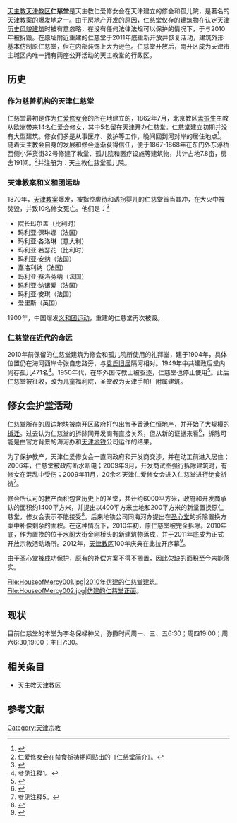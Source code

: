 [[天主教天津教区|天主教天津教区]]'''仁慈堂'''是天主教仁爱修女会在天津建立的修会和孤儿院，是著名的[[天津教案|天津教案]]的爆发地之一。由于[[房地产开发|房地产开发]]的原因，仁慈堂仅存的建筑物在认定[[天津历史风貌建筑|天津历史风貌建筑]]时被有意忽略，在没有任何法律法规可以保护的情况下，于与2010年被拆毁。在原址附近重建的仁慈堂于2011年底重新开放并恢复活动，建筑外形基本仿制原仁慈堂，但在内部装饰上大为逊色。仁慈堂开放后，南开区成为天津市主城区内唯一拥有两座公开活动的天主教堂的行政区。

==历史==
===作为慈善机构的天津仁慈堂===
仁慈堂最初是作为[[仁爱修女会|仁爱修女会]]的所在地建立的，1862年7月，北京教区[[孟振生|孟振生]]主教从欧洲带来14名仁爱会修女，其中5名留在天津开办仁慈堂。仁慈堂建立初期并没有大型建筑。修女们多是从事医疗、救护等工作，晚间回到河对岸的居住地点<ref>{{cite web|url=http://www.church.tj.cn/?action-viewnews-itemid-10775|title=仁慈堂|publisher=天主教天津教区|date=2011年7月15日|accessdate=2011年8月14日}}{{Dead link|date=2018年8月 |bot=InternetArchiveBot |fix-attempted=yes }}</ref>。随着天主教会自身的发展和修会逐渐获得信任，便于1867-1868年在东门外东浮桥西侧小洋货街32号修建了教堂、孤儿院和医疗设施等建筑物，共计占地7.8亩，房舍191间。<ref>仁爱修女会在禁食祈祷期间贴出的《仁慈堂简介》。</ref>并注册为：天主教仁慈堂孤儿院。

===天津教案和义和团运动===
{{main|天津教案}}
1870年，[[天津教案|天津教案]]爆发，被指控虐待和诱拐婴儿的仁慈堂首当其冲，在大火中被焚毁，并致10名修女死亡。他们是：<ref>{{cite web|url=http://www.church.tj.cn/?action-viewnews-itemid-367|title=纪念洋货街仁慈堂十位致命圣人|publisher=天主教天津教区|date=2008-06-21|accessdate=2011年8月14日|archive-date=2022-03-31|archive-url=https://web.archive.org/web/20220331115425/http://www.church.tj.cn/?action-viewnews-itemid-367}}</ref>
*院长玛尔盖（比利时）
*玛利亚·保琳娜（法国）
*玛利亚·各洛琳（意大利）
*玛利亚·若瑟花（比利时）
*玛利亚·安纳（法国）
*嘉洛利纳（法国）
*玛利亚·赛洛芬纳（法国）
*玛利亚·纳诸爱（法国）
*玛利亚·安琪（法国）
*爱里斯（英国）
1900年，中国爆发[[义和团运动|义和团运动]]，重建的仁慈堂再次被毁。

===仁慈堂在近代的命运===
2010年前保留的仁慈堂建筑为修会和孤儿院所使用的礼拜堂，建于1904年，具体位置仍在海河西岸今张自忠路旁，与[[袁氏旧居|袁氏旧居]]隔河相对。1949年中共建政后堂内尚存孤儿471名<ref>参见注释1。</ref>。1950年代，在华外国传教士被驱逐，仁慈堂也停止使用<ref>{{cite web|url=http://www.church.tj.cn/?action-viewnews-itemid-367|title=中国：天津修女禁食祈祷要求归还教产|publisher=天亚社中文版|date=2009-12-01|accessdate=2011年8月14日|archive-date=2022-03-31|archive-url=https://web.archive.org/web/20220331115425/http://www.church.tj.cn/?action-viewnews-itemid-367}}</ref>。此后仁慈堂被征收，改为儿童福利院，圣堂改为天津手帕厂附属建筑。

==修女会护堂活动==
仁慈堂所在的周边地块被南开区政府打包出售予[[香港仁恒地产|香港仁恒地产]]，并开始了大规模的[[拆迁|拆迁]]。过去认为仁慈堂的拆除同开发商有直接关系，但从新的证据来看<ref>{{cite web|url=http://china.ucanews.com/2012/04/24/%E5%A4%A9%E6%B4%A5%E4%BB%81%E6%84%9B%E6%9C%83%E4%BF%AE%E5%A5%B3%E8%A6%81%E6%B1%82%E8%90%BD%E5%AF%A6%E6%95%99%E7%94%A2%E5%85%8C%E7%8F%BE%E6%89%BF%E8%AB%BE/|language=zh|title=天津仁爱会修女要求落实教产兑现承诺|publisher=天亚社|date=2012年4月24日|accessdate=2012年4月30日|archive-url=https://web.archive.org/web/20120427082541/http://china.ucanews.com/2012/04/24/%E5%A4%A9%E6%B4%A5%E4%BB%81%E6%84%9B%E6%9C%83%E4%BF%AE%E5%A5%B3%E8%A6%81%E6%B1%82%E8%90%BD%E5%AF%A6%E6%95%99%E7%94%A2%E5%85%8C%E7%8F%BE%E6%89%BF%E8%AB%BE/|archive-date=2012年4月27日|dead-url=yes}}</ref>，拆除可能是由官方背景的海河办和[[天津地铁|天津地铁]]公司运作的结果。

为了保护教产，天津仁爱修女会一直同政府和开发商交涉，并在动工前进入居住；2006年，仁慈堂被政府断水断电；2009年9月，开发商试图强行拆除建筑时，有修女在混乱中受伤；2009年11月，20余名天津仁爱修女会进入仁慈堂进行绝食祈祷<ref>参见注释5。</ref>。

修会所认可的教产面积包含历史上的圣堂，共计约6000平方米，政府和开发商承认的面积约1400平方米，并提出以400平方米土地和200平方米的新堂置换原仁慈堂，修女会表示不能接受<ref>{{cite web|url=http://www.church.tj.cn/index.php?action-viewnews-itemid-11894|title=仁慈堂欢度圣诞子时大弥撒|publisher=天主教天津教区|date=2011年12月25日|accessdate=2012年1月16日}}{{Dead link|date=2018年8月 |bot=InternetArchiveBot |fix-attempted=yes }}</ref>。后来地铁公司同海河办提出在[[方济各会圣心教堂|圣心堂]]的拆除置换方案中补偿剩余的面积。在这种情况下，2010年初，原仁慈堂被完全拆除。2010年底，作为置换的位于水阁大街金刚桥头的新建筑物落成，并于2011年底成为正式开放宗教活动场所。2012年，[[天津教区|天津教区]]100年庆典在此拉开序幕<ref>{{cite web|url=http://www.cathnewschina.com/2012/01/20/%E5%A4%A9%E6%B4%A5%E6%95%99%E5%8D%80%E7%99%BE%E5%B9%B4%E6%85%B6%E5%85%B8%E6%B4%BB%E5%8B%95%E6%8F%AD%E5%B9%95/|title=天津教區百年慶典活動揭幕|publisher=天亚社中文网|date=2012年1月20日|accessdate=2012年2月21日}}{{Dead link|date=2018年7月 |bot=InternetArchiveBot |fix-attempted=no }}</ref>。

由于圣心堂被成功保护，原有的补偿方案不得不搁置，因此欠缺的面积至今未能落实。

<gallery>
File:HouseofMercy001.jpg|2010年仿建的仁慈堂建筑。
File:HouseofMercy002.jpg|仿建的仁慈堂正面。
</gallery>

==现状==
目前仁慈堂的本堂为李冬保禄神父，弥撒时间周一、三、五6:30；周四19:00；周六6:30,19:00；主日7:30。

==相关条目==
*[[天主教天津教区|天主教天津教区]]

==参考文献==
<div class="references-small">
<references />
</div>
{{天津教堂}}
{{天津近代历史文化专题}}

[[Category:天津宗教|Category:天津宗教]]